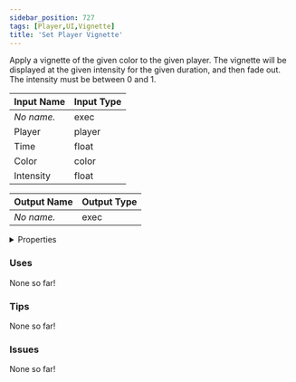 ```yaml
---
sidebar_position: 727
tags: [Player,UI,Vignette]
title: 'Set Player Vignette'
---
```


Apply a vignette of the given color to the given player. The vignette will be displayed at the given intensity for the given duration, and then fade out. The intensity must be between 0 and 1.



<DocusaurusSvg />

| Input Name | Input Type |
|-----------|-----------|
| *No name.* | exec |
| Player | player |
| Time | float |
| Color | color |
| Intensity | float |

| Output Name | Output Type |
|-----------|-----------|
| *No name.* | exec |


<details>
  <summary>Properties</summary>
  <div>
    <div>
    <table>
      <thead>
        <tr>
          <th>Is beta required?</th>
          <th>No</th>
        </tr>
        <tr>
          <th>Is this chip a trolling risk?</th>
          <th>No</th>
        </tr>
        <tr>
          <th>Is this chip a role assignment risk?</th>
          <th>No</th>
        </tr>
        <tr>
          <th>Chip UUID</th>
          <th>fee486b2-823f-4110-b33a-241adb59b634</th>
        </tr>
        <tr>
          <th>Room availability</th>
          <th>Available everywhere</th>
        </tr>
      </thead>
    </table>
    </div>
  </div>
</details>

### Uses

None so far!

### Tips

None so far!

### Issues

None so far!